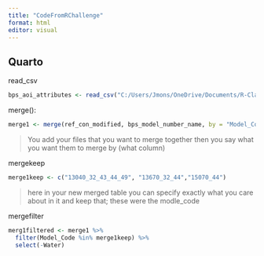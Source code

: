 ```yaml
---
title: "CodeFromRChallenge"
format: html
editor: visual
---
```


## Quarto

read_csv

```r
bps_aoi_attributes <- read_csv("C:/Users/Jmons/OneDrive/Documents/R-Class work/code_challenge/input_data/bps_aoi_attributes.csv")
```

merge(): 
```r
merge1 <- merge(ref_con_modified, bps_model_number_name, by = "Model_Code", all = TRUE)
```
> You add your files that you want to merge together then you say what you want them to merge by (what column)

mergekeep
```r
merge1keep <- c("13040_32_43_44_49", "13670_32_44","15070_44")
```
> here in your new merged table you can specify exactly what you care about in it and keep that; these were the modle_code 

mergefilter
```r
merg1filtered <- merge1 %>%
  filter(Model_Code %in% merge1keep) %>%
  select(-Water)
```


